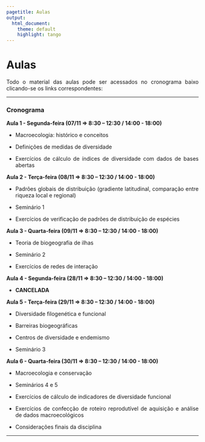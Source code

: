 ```yaml
---
pagetitle: Aulas
output: 
  html_document:
    theme: default
    highlight: tango
---
```

<style>
body {
text-align: justify}
</style>


# Aulas

Todo o material das aulas pode ser acessados no cronograma baixo clicando-se os links correspondentes:

***

### Cronograma


**Aula 1 - Segunda-feira (07/11 => 8:30 – 12:30 / 14:00 - 18:00)**

-   Macroecologia: histórico e conceitos

-   Definições de medidas de diversidade

-   Exercícios de cálculo de índices de diversidade com dados de bases abertas


**Aula 2 - Terça-feira (08/11 => 8:30 – 12:30 / 14:00 - 18:00)**

-   Padrões globais de distribuição (gradiente latitudinal, comparação entre riqueza local e regional)

-   Seminário 1

-   Exercícios de verificação de padrões de distribuição de espécies


**Aula 3 - Quarta-feira (09/11 => 8:30 – 12:30 / 14:00 - 18:00)**

-   Teoria de biogeografia de ilhas

-   Seminário 2

-   Exercícios de redes de interação


**Aula 4 - Segunda-feira (28/11 => 8:30 – 12:30 / 14:00 - 18:00)**

-   **CANCELADA**


**Aula 5 - Terça-feira (29/11 => 8:30 – 12:30 / 14:00 - 18:00)**

-   Diversidade filogenética e funcional

-   Barreiras biogeográficas

-   Centros de diversidade e endemismo

-   Seminário 3


**Aula 6 - Quarta-feira (30/11 => 8:30 – 12:30 / 14:00 - 18:00)**

-   Macroecologia e conservação

-   Seminários 4 e 5

-   Exercícios de cálculo de indicadores de diversidade funcional

-   Exercícios de confecção de roteiro reprodutível de aquisição e análise de dados macroecológicos

-   Considerações finais da disciplina


***